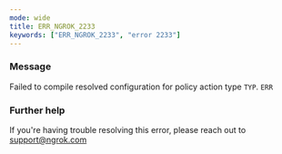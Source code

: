 ```yaml
---
mode: wide
title: ERR_NGROK_2233
keywords: ["ERR_NGROK_2233", "error 2233"]
---
```



### Message

Failed to compile resolved configuration for policy action type `TYP`.
`ERR`

<ErrorDetails />

### Further help

If you're having trouble resolving this error, please reach out to [support@ngrok.com](mailto:support@ngrok.com?subject=Help%20with%20ERR_NGROK_2233)
